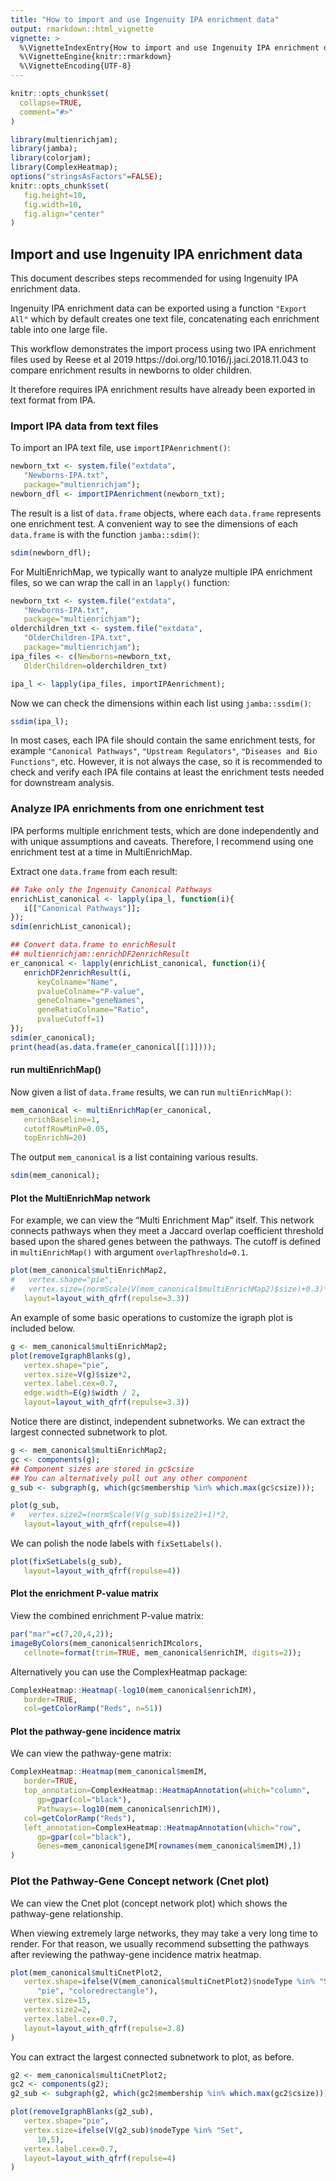 ```yaml
---
title: "How to import and use Ingenuity IPA enrichment data"
output: rmarkdown::html_vignette
vignette: >
  %\VignetteIndexEntry{How to import and use Ingenuity IPA enrichment data}
  %\VignetteEngine{knitr::rmarkdown}
  %\VignetteEncoding{UTF-8}
---
```


```r
knitr::opts_chunk$set(
  collapse=TRUE,
  comment="#>"
)
```

```r
library(multienrichjam);
library(jamba);
library(colorjam);
library(ComplexHeatmap);
options("stringsAsFactors"=FALSE);
knitr::opts_chunk$set(
   fig.height=10,
   fig.width=10,
   fig.align="center"
)
```

## Import and use Ingenuity IPA enrichment data

This document describes steps recommended for using Ingenuity
IPA enrichment data.

Ingenuity IPA enrichment data can be exported using a function
`"Export All"` which by default creates one text file,
concatenating each enrichment table into one large file.

This workflow demonstrates the import process using two
IPA enrichment files used by Reese et al 2019
https://doi.org/10.1016/j.jaci.2018.11.043
to compare enrichment results in newborns to older children.

It therefore requires IPA enrichment results have already
been exported in text format from IPA.

### Import IPA data from text files

To import an IPA text file, use `importIPAenrichment()`:

```r
newborn_txt <- system.file("extdata",
   "Newborns-IPA.txt",
   package="multienrichjam");
newborn_dfl <- importIPAenrichment(newborn_txt);
```

The result is a list of `data.frame` objects, where each
`data.frame` represents one enrichment test. A convenient
way to see the dimensions of each `data.frame` is with
the function `jamba::sdim()`:

```r
sdim(newborn_dfl);
```

For MultiEnrichMap, we typically want to analyze multiple
IPA enrichment files, so we can wrap the call in
an `lapply()` function:

```r
newborn_txt <- system.file("extdata",
   "Newborns-IPA.txt",
   package="multienrichjam");
olderchildren_txt <- system.file("extdata",
   "OlderChildren-IPA.txt",
   package="multienrichjam");
ipa_files <- c(Newborns=newborn_txt,
   OlderChildren=olderchildren_txt)

ipa_l <- lapply(ipa_files, importIPAenrichment);
```

Now we can check the dimensions within each list using
`jamba::ssdim()`:

```r
ssdim(ipa_l);
```

In most cases, each IPA file should contain the same
enrichment tests, for example `"Canonical Pathways"`,
`"Upstream Regulators"`, `"Diseases and Bio Functions"`,
etc. However, it is not always the case, so it is
recommended to check and verify each IPA file contains
at least the enrichment tests needed for downstream analysis.

### Analyze IPA enrichments from one enrichment test

IPA performs multiple enrichment tests, which are
done independently and with unique assumptions
and caveats. Therefore, I recommend using one
enrichment test at a time in MultiEnrichMap.

Extract one `data.frame` from each result:

```r
## Take only the Ingenuity Canonical Pathways
enrichList_canonical <- lapply(ipa_l, function(i){
   i[["Canonical Pathways"]];
});
sdim(enrichList_canonical);

## Convert data.frame to enrichResult
## multienrichjam::enrichDF2enrichResult
er_canonical <- lapply(enrichList_canonical, function(i){
   enrichDF2enrichResult(i,
      keyColname="Name",
      pvalueColname="P-value",
      geneColname="geneNames",
      geneRatioColname="Ratio",
      pvalueCutoff=1)
});
sdim(er_canonical);
print(head(as.data.frame(er_canonical[[1]])));
```

#### run multiEnrichMap()

Now given a list of `data.frame` results, we can
run `multiEnrichMap()`:

```r
mem_canonical <- multiEnrichMap(er_canonical,
   enrichBaseline=1,
   cutoffRowMinP=0.05,
   topEnrichN=20)
```

The output `mem_canonical` is a list containing various
results.

```r
sdim(mem_canonical);
```

#### Plot the MultiEnrichMap network

For example, we can view the "Multi Enrichment Map" itself.
This network connects pathways when they meet a Jaccard
overlap coefficient threshold based upon the shared genes
between the pathways. The cutoff is defined in 
`multiEnrichMap()` with argument `overlapThreshold=0.1`.

```r
plot(mem_canonical$multiEnrichMap2,
#   vertex.shape="pie",
#   vertex.size=(normScale(V(mem_canonical$multiEnrichMap2)$size)+0.3)*8,
   layout=layout_with_qfrf(repulse=3.3))
```

An example of some basic operations to customize the
igraph plot is included below.

```r
g <- mem_canonical$multiEnrichMap2;
plot(removeIgraphBlanks(g),
   vertex.shape="pie",
   vertex.size=V(g)$size*2,
   vertex.label.cex=0.7,
   edge.width=E(g)$width / 2,
   layout=layout_with_qfrf(repulse=3.3))
```


Notice there are distinct, independent subnetworks.
We can extract the largest connected subnetwork to plot.

```r
g <- mem_canonical$multiEnrichMap2;
gc <- components(g);
## Component sizes are stored in gc$csize
## You can alternatively pull out any other component
g_sub <- subgraph(g, which(gc$membership %in% which.max(gc$csize)));

plot(g_sub,
#   vertex.size2=(normScale(V(g_sub)$size2)+1)*2,
   layout=layout_with_qfrf(repulse=4))
```

We can polish the node labels with `fixSetLabels()`.

```r
plot(fixSetLabels(g_sub),
   layout=layout_with_qfrf(repulse=4))
```


#### Plot the enrichment P-value matrix

View the combined enrichment P-value matrix:

```r
par("mar"=c(7,20,4,2));
imageByColors(mem_canonical$enrichIMcolors,
   cellnote=format(trim=TRUE, mem_canonical$enrichIM, digits=2));
```

Alternatively you can use the ComplexHeatmap package:

```r
ComplexHeatmap::Heatmap(-log10(mem_canonical$enrichIM),
   border=TRUE,
   col=getColorRamp("Reds", n=51))
```

#### Plot the pathway-gene incidence matrix

We can view the pathway-gene matrix:

```r
ComplexHeatmap::Heatmap(mem_canonical$memIM,
   border=TRUE,
   top_annotation=ComplexHeatmap::HeatmapAnnotation(which="column",
      gp=gpar(col="black"),
      Pathways=-log10(mem_canonical$enrichIM)),
   col=getColorRamp("Reds"),
   left_annotation=ComplexHeatmap::HeatmapAnnotation(which="row",
      gp=gpar(col="black"),
      Genes=mem_canonical$geneIM[rownames(mem_canonical$memIM),])
)
```

### Plot the Pathway-Gene Concept network (Cnet plot)

We can view the Cnet plot (concept network plot) which
shows the pathway-gene relationship.

When viewing extremely large networks, they may take a
very long time to render. For that reason, we usually
recommend subsetting the pathways after reviewing the
pathway-gene incidence matrix heatmap.

```r
plot(mem_canonical$multiCnetPlot2,
   vertex.shape=ifelse(V(mem_canonical$multiCnetPlot2)$nodeType %in% "Set",
      "pie", "coloredrectangle"),
   vertex.size=15,
   vertex.size2=2,
   vertex.label.cex=0.7,
   layout=layout_with_qfrf(repulse=3.8)
)
```

You can extract the largest connected subnetwork to plot, as before.

```r
g2 <- mem_canonical$multiCnetPlot2;
gc2 <- components(g2);
g2_sub <- subgraph(g2, which(gc2$membership %in% which.max(gc2$csize)));

plot(removeIgraphBlanks(g2_sub),
   vertex.shape="pie",
   vertex.size=ifelse(V(g2_sub)$nodeType %in% "Set",
      10,5),
   vertex.label.cex=0.7,
   layout=layout_with_qfrf(repulse=4)
)
```

